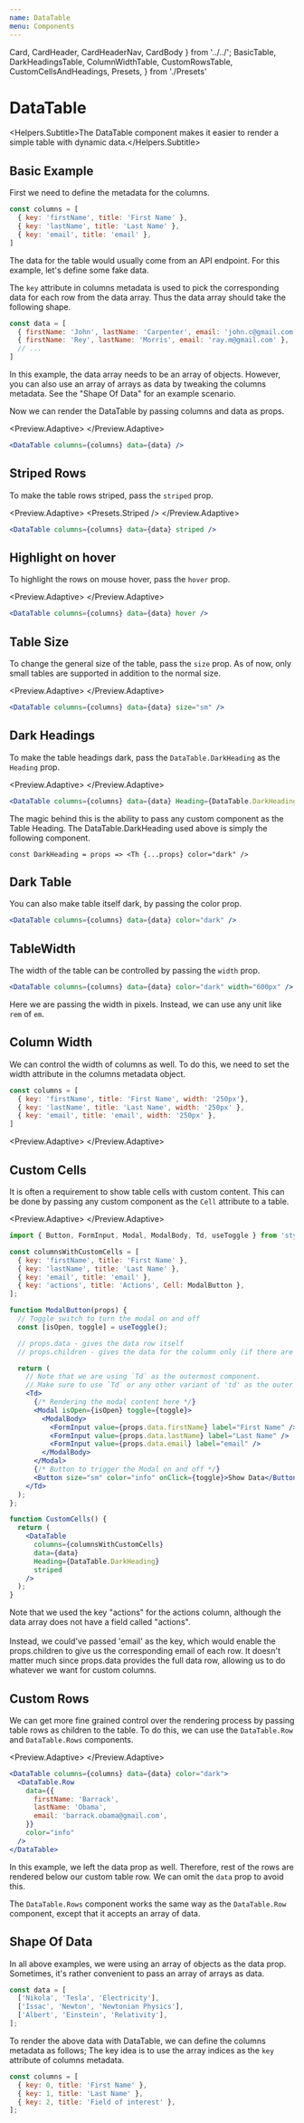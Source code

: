 ```yaml
---
name: DataTable
menu: Components
---
```


  Card,
  CardHeader,
  CardHeaderNav,
  CardBody
} from '../../';
  BasicTable,
  DarkHeadingsTable,
  ColumnWidthTable,
  CustomRowsTable,
  CustomCellsAndHeadings,
  Presets,
} from './Presets'

# DataTable
<Helpers.Subtitle>The DataTable component makes it easier to render a simple table with dynamic data.</Helpers.Subtitle>

## Basic Example
First we need to define the metadata for the columns.
```jsx
const columns = [
  { key: 'firstName', title: 'First Name' },
  { key: 'lastName', title: 'Last Name' },
  { key: 'email', title: 'email' },
]
```

The data for the table would usually come from an API endpoint. For this example,
let's define some fake data.

The `key` attribute in columns metadata is used to pick the corresponding data for each row from the data array.
Thus the data array should take the following shape.

```jsx
const data = [
  { firstName: 'John', lastName: 'Carpenter', email: 'john.c@gmail.com' },
  { firstName: 'Rey', lastName: 'Morris', email: 'ray.m@gmail.com' },
  // ...
]
```

<InfoCard>
  In this example, the data array needs to be an array of objects.
  However, you can also use an array of arrays as data by tweaking the columns metadata.
  See the "Shape Of Data" for an example scenario.
</InfoCard>

Now we can render the DataTable by passing columns and data as props.

<Preview.Adaptive>
  <BasicTable />
</Preview.Adaptive>

```jsx
<DataTable columns={columns} data={data} />
```

## Striped Rows
To make the table rows striped, pass the `striped` prop.

<Preview.Adaptive>
  <Presets.Striped />
</Preview.Adaptive>

```jsx
<DataTable columns={columns} data={data} striped />
```

## Highlight on hover
To highlight the rows on mouse hover, pass the `hover` prop.

<Preview.Adaptive>
  <BasicTable hover />
</Preview.Adaptive>

```jsx
<DataTable columns={columns} data={data} hover />
```

## Table Size
To change the general size of the table, pass the `size` prop.
As of now, only small tables are supported in addition to the normal size.

<Preview.Adaptive>
  <BasicTable size="sm" />
</Preview.Adaptive>

```jsx
<DataTable columns={columns} data={data} size="sm" />
```

## Dark Headings
To make the table headings dark, pass the `DataTable.DarkHeading` as the `Heading` prop.

<Preview.Adaptive>
  <DarkHeadingsTable />
</Preview.Adaptive>

```jsx
<DataTable columns={columns} data={data} Heading={DataTable.DarkHeading} />
```

The magic behind this is the ability to pass any custom component as the Table Heading.
The DataTable.DarkHeading used above is simply the following component.
```
const DarkHeading = props => <Th {...props} color="dark" />
```

## Dark Table
You can also make table itself dark, by passing the color prop.

<Preview>
  <BasicTable color="dark" />
</Preview>

```jsx
<DataTable columns={columns} data={data} color="dark" />
```

## TableWidth
The width of the table can be controlled by passing the `width` prop.

<Preview>
  <BasicTable width="600px" color="dark"/>
</Preview>

```jsx
<DataTable columns={columns} data={data} color="dark" width="600px" />
```
Here we are passing the width in pixels. Instead, we can use any unit like `rem` of `em`.

## Column Width
We can control the width of columns as well.
To do this, we need to set the width attribute in the columns metadata object.

```jsx
const columns = [
  { key: 'firstName', title: 'First Name', width: '250px'},
  { key: 'lastName', title: 'Last Name', width: '250px' },
  { key: 'email', title: 'email', width: '250px' },
]
```

<Preview.Adaptive>
  <ColumnWidthTable />
</Preview.Adaptive>

## Custom Cells
It is often a requirement to show table cells with custom content. This can be done by passing
any custom component as the `Cell` attribute to a table.

<Preview.Adaptive>
  <CustomCellsAndHeadings />
</Preview.Adaptive>

```jsx
import { Button, FormInput, Modal, ModalBody, Td, useToggle } from 'stylestrap';

const columnsWithCustomCells = [
  { key: 'firstName', title: 'First Name' },
  { key: 'lastName', title: 'Last Name' },
  { key: 'email', title: 'email' },
  { key: 'actions', title: 'Actions', Cell: ModalButton },
];

function ModalButton(props) {
  // Toggle switch to turn the modal on and off
  const [isOpen, toggle] = useToggle();

  // props.data - gives the data row itself
  // props.children - gives the data for the column only (if there are matching data)

  return (
    // Note that we are using `Td` as the outermost component.
    // Make sure to use `Td` or any other variant of 'td' as the outer most component
    <Td>
      {/* Rendering the modal content here */}
      <Modal isOpen={isOpen} toggle={toggle}>
        <ModalBody>
          <FormInput value={props.data.firstName} label="First Name" />
          <FormInput value={props.data.lastName} label="Last Name" />
          <FormInput value={props.data.email} label="email" />
        </ModalBody>
      </Modal>
      {/* Button to trigger the Modal on and off */}
      <Button size="sm" color="info" onClick={toggle}>Show Data</Button>
    </Td>
  );
};

function CustomCells() {
  return (
    <DataTable
      columns={columnsWithCustomCells}
      data={data}
      Heading={DataTable.DarkHeading}
      striped
    />
  );
}
```
<InfoCard>
  Note that we used the key "actions" for the actions column, although the data array
  does not have a field called "actions".
  <br />
  <br />
  Instead, we could've passed 'email' as the key, which would enable the props.children
  to give us the corresponding email of each row.
  It doesn't matter much since props.data provides the full data row, allowing us to do whatever we want
  for custom columns.
</InfoCard>

## Custom Rows
We can get more fine grained control over the rendering process by passing
table rows as children to the table. To do this, we can use the `DataTable.Row`
and `DataTable.Rows` components.

<Preview.Adaptive>
  <CustomRowsTable />
</Preview.Adaptive>

```jsx
<DataTable columns={columns} data={data} color="dark">
  <DataTable.Row
    data={{
      firstName: 'Barrack',
      lastName: 'Obama',
      email: 'barrack.obama@gmail.com',
    }}
    color="info"
  />
</DataTable>
```

In this example, we left the data prop as well. Therefore, rest of the rows
are rendered below our custom table row. We can omit the `data` prop to avoid this.

The `DataTable.Rows` component works the same way as the `DataTable.Row` component,
except that it accepts an array of data.

## Shape Of Data
In all above examples, we were using an array of objects as the data prop.
Sometimes, it's rather convenient to pass an array of arrays as data.

```jsx
const data = [
  ['Nikola', 'Tesla', 'Electricity'],
  ['Issac', 'Newton', 'Newtonian Physics'],
  ['Albert', 'Einstein', 'Relativity'],
];
```

To render the above data with DataTable, we can define the columns metadata as follows;
The key idea is to use the array indices as the `key` attribute of columns metadata.

```jsx
const columns = [
  { key: 0, title: 'First Name' },
  { key: 1, title: 'Last Name' },
  { key: 2, title: 'Field of interest' },
];
```
